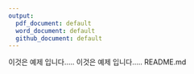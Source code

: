 ```yaml
---
output:
  pdf_document: default
  word_document: default
  github_document: default
---
```


이것은 예제 입니다.....
이것은 예제 입니다.....
README.md


```r
```

